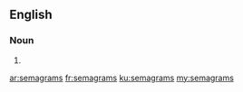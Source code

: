 ==English==

===Noun===
{{head|en|plural}}

# {{plural of|semagram|lang=en|nocat=1}}

[[ar:semagrams]]
[[fr:semagrams]]
[[ku:semagrams]]
[[my:semagrams]]